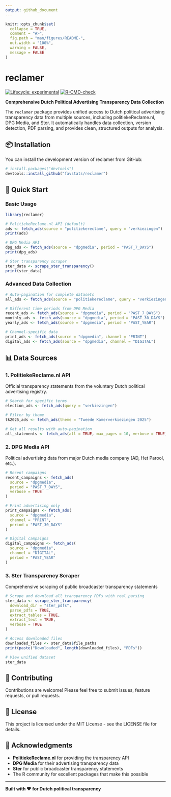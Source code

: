 ```yaml
---
output: github_document
---
```


<!-- README.md is generated from README.Rmd. Please edit that file -->

```r
knitr::opts_chunk$set(
  collapse = TRUE,
  comment = "#>",
  fig.path = "man/figures/README-",
  out.width = "100%",
  warning = FALSE,
  message = FALSE
)
```

# reclamer

<!-- badges: start -->
[![Lifecycle: experimental](https://img.shields.io/badge/lifecycle-experimental-orange.svg)](https://lifecycle.r-lib.org/articles/stages.html#experimental)
[![R-CMD-check](https://github.com/favstats/reclamer/workflows/R-CMD-check/badge.svg)](https://github.com/favstats/reclamer/actions)
<!-- badges: end -->

**Comprehensive Dutch Political Advertising Transparency Data Collection**

The `reclamer` package provides unified access to Dutch political advertising transparency data from multiple sources, including politiekeReclame.nl, DPG Media, and Ster. It automatically handles data collection, version detection, PDF parsing, and provides clean, structured outputs for analysis.

## 📦 Installation

You can install the development version of reclamer from GitHub:

``` r
# install.packages("devtools")
devtools::install_github("favstats/reclamer")
```

## 🚀 Quick Start

### Basic Usage

```r
library(reclamer)

# PolitiekeReclame.nl API (default)
ads <- fetch_ads(source = "politiekereclame", query = "verkiezingen")
print(ads)

# DPG Media API
dpg_ads <- fetch_ads(source = "dpgmedia", period = "PAST_7_DAYS")
print(dpg_ads)

# Ster transparency scraper
ster_data <- scrape_ster_transparency()
print(ster_data)
```

### Advanced Data Collection

```r
# Auto-pagination for complete datasets
all_ads <- fetch_ads(source = "politiekereclame", query = "verkiezingen", all = TRUE, verbose = TRUE)

# Different time periods from DPG Media
recent_ads <- fetch_ads(source = "dpgmedia", period = "PAST_7_DAYS")
monthly_ads <- fetch_ads(source = "dpgmedia", period = "PAST_30_DAYS")
yearly_ads <- fetch_ads(source = "dpgmedia", period = "PAST_YEAR")

# Channel-specific data
print_ads <- fetch_ads(source = "dpgmedia", channel = "PRINT")
digital_ads <- fetch_ads(source = "dpgmedia", channel = "DIGITAL")
```

## 📊 Data Sources

### 1. PolitiekeReclame.nl API

Official transparency statements from the voluntary Dutch political advertising registry.

```r
# Search for specific terms
election_ads <- fetch_ads(query = "verkiezingen")

# Filter by theme
tk2025_ads <- fetch_ads(theme = "Tweede Kamerverkiezingen 2025")

# Get all results with auto-pagination
all_statements <- fetch_ads(all = TRUE, max_pages = 10, verbose = TRUE)
```

### 2. DPG Media API

Political advertising data from major Dutch media company (AD, Het Parool, etc.).

```r
# Recent campaigns
recent_campaigns <- fetch_ads(
  source = "dpgmedia", 
  period = "PAST_7_DAYS",
  verbose = TRUE
)

# Print advertising only
print_campaigns <- fetch_ads(
  source = "dpgmedia",
  channel = "PRINT", 
  period = "PAST_30_DAYS"
)

# Digital campaigns
digital_campaigns <- fetch_ads(
  source = "dpgmedia",
  channel = "DIGITAL",
  period = "PAST_YEAR"
)
```

### 3. Ster Transparency Scraper

Comprehensive scraping of public broadcaster transparency statements

```r
# Scrape and download all transparency PDFs with real parsing
ster_data <- scrape_ster_transparency(
  download_dir = "ster_pdfs",
  parse_pdfs = TRUE,
  extract_tables = TRUE,
  extract_text = TRUE,
  verbose = TRUE
)

# Access downloaded files
downloaded_files <- ster_data$file_paths
print(paste("Downloaded", length(downloaded_files), "PDFs"))

# View unified dataset
ster_data

```


## 📝 Contributing

Contributions are welcome! Please feel free to submit issues, feature requests, or pull requests.

## 📄 License

This project is licensed under the MIT License - see the LICENSE file for details.

## 🙏 Acknowledgments

- **PolitiekeReclame.nl** for providing the transparency API
- **DPG Media** for their advertising transparency data
- **Ster** for public broadcaster transparency statements
- The R community for excellent packages that make this possible

---

**Built with ❤️ for Dutch political transparency**
